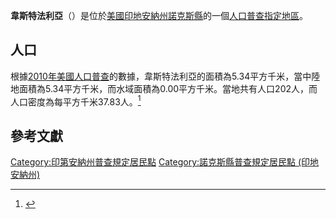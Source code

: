 {{noteTA
|G1=USState
|G2=地名
|G3=Unit
}}
{{Infobox settlement
|official_name            = 韋斯特法利亞
|native_name = Westphalia
|settlement_type          = [[人口普查指定地區|人口普查指定地區]]
|image_skyline            = Knox County Indiana Incorporated and Unincorporated areas Westphalia Highlighted 1883204.svg
|imagesize                = 250px
|image_map                = 
|mapsize                  = 
|pushpin_map              = USA Indiana 
|pushpin_label            = 韋斯特法利亞
|pushpin_label_position   = top
|pushpin_map_caption      = 韋斯特法利亞在印地安納州的位置
|subdivision_type         = [[世界政區索引|國家]]
|subdivision_type1        = [[美国州份|州份]]
|subdivision_type2        = [[印地安納州行政区划|縣]]
|subdivision_name         = [[美国|美国]]
|subdivision_name1        = [[印地安納州|印地安納州]]
|subdivision_name2        = [[諾克斯縣_(印地安納州)|諾克斯縣]]
|elevation_ft             = 466
|elevation_m              = 142
|timezone                 = [[北美东部时区|北美东部时区]]
|area_total_km2           = 5.34
|area_land_km2            = 5.34
|area_water_km2           = 0.00
|area_total_sq_mi         = 
|area_land_sq_mi          = 
|area_water_sq_mi         = 
|population_as_of         = [[2010年美國人口普查|2010]]
|population_footnotes     = 
|population_total         = 202
|population_density_km2   = auto
|population_density_sq_mi = auto
|utc_offset               = -5
|coordinates              = {{coord|38|51|46|N|87|13|32|W|display=inline,title}}
| coor_pinpoint           = 
| coordinates_footnotes   = 
|timezone_DST             = EDT
|utc_offset_DST           = -4
|postal_code_type         = [[美國郵區編號|郵區編號]]
|postal_code              = 47596
|area_code                = {{link-en|电话区号812|Area code 812|812}}
|blank_name = [[地名信息系统|GNIS ID]]
|blank_info = 445855<ref name="GNIS">{{cite gnis|445855|Westphalia}}</ref>
}}
'''韋斯特法利亞'''（{{lang-en|Westphalia}}）是位於[[美國|美國]][[印地安納州|印地安納州]][[諾克斯縣_(印地安納州)|諾克斯縣]]的一個[[人口普查指定地區|人口普查指定地區]]。

== 人口 ==
根據[[2010年美國人口普查|2010年美國人口普查]]的數據，韋斯特法利亞的面積為5.34平方千米，當中陸地面積為5.34平方千米，而水域面積為0.00平方千米。當地共有人口202人，而人口密度為每平方千米37.83人。<ref name="GR8">{{cite web|url=http://factfinder2.census.gov|publisher=[[美国人口调查局|美国人口调查局]]|accessdate=2011-05-14|title=American FactFinder|archive-date=2011-07-26|archive-url=https://web.archive.org/web/20110726025515/http://factfinder2.census.gov/|dead-url=no}}</ref>

== 參考文獻 ==
{{reflist}}

{{諾克斯縣 (印地安納州)}}

{{DEFAULTSORT:Westphalia, Indiana}}
[[Category:印第安納州普查規定居民點|Category:印第安納州普查規定居民點]]
[[Category:諾克斯縣普查規定居民點_(印地安納州)|Category:諾克斯縣普查規定居民點 (印地安納州)]]

{{Indiana-geo-stub}}